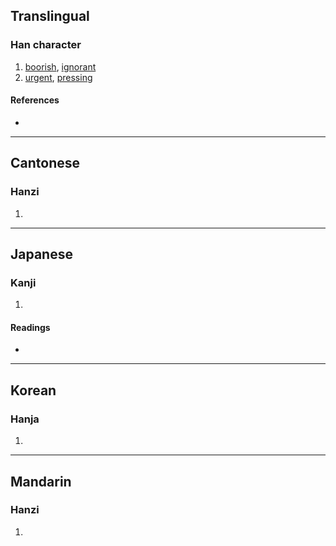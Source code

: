 {{character info/new}}
==Translingual==

===Han character===
{{Han char|rn=9|rad=人|as=08|sn=10|four=23211|canj=OJCM|ids=⿰亻空}}

# [[boorish]], [[ignorant]]
# [[urgent]], [[pressing]]

====References====
* {{Han ref|kx=0108.160|dkj=00787|dj=0231.060|hdz=10184.050|uh=5025|ud=20517|bh=ADC3|bd=44483}}

----

==Cantonese==

===Hanzi===
{{yue-hanzi|jyut=|y=hung1, hung2}}

# {{defn|lang=yue|sort=人08}}

----

==Japanese==

===Kanji===
{{ja-kanji|grade=|rs=人08}}

# {{defn|lang=ja|sort=人08}}

====Readings====
* {{ja-readings
|goon=くう
|kanon=こう
|kun=ぬか-る
}}

----

==Korean==

===Hanja===
{{ko-hanja|hangeul=공|rv=gong|mr=kong}}

# {{defn|lang=ko|sort=人08}}

----

==Mandarin==

===Hanzi===
{{cmn-hanzi|pin=[[kōng]] ([[kong1]])|wg=k'ung<sup>1</sup>}}

# {{defn|lang=cmn|sort=人08}}